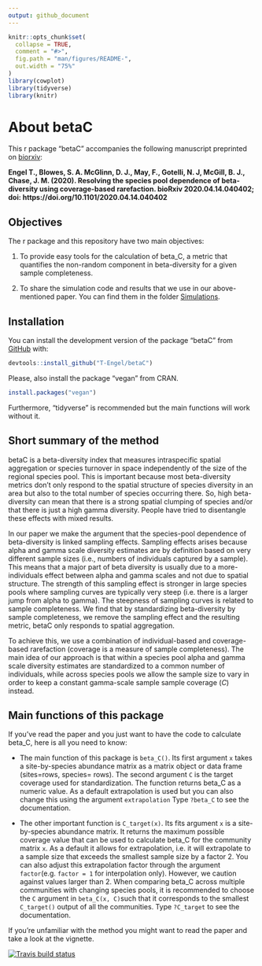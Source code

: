 ```yaml
---
output: github_document
---
```


```r
knitr::opts_chunk$set(
  collapse = TRUE,
  comment = "#>",
  fig.path = "man/figures/README-",
  out.width = "75%"
)
library(cowplot)
library(tidyverse)
library(knitr)
```
# About betaC

This r package "betaC" accompanies the following manuscript preprinted on [biorxiv](https://biorxiv.org/cgi/content/short/2020.04.14.040402v1):

**Engel T., Blowes, S. A. McGlinn, D. J., May, F., Gotelli, N. J, McGill, B. J., Chase, J. M. (2020). Resolving the species pool dependence of beta-diversity using coverage-based rarefaction. bioRxiv 2020.04.14.040402; doi: https://doi.org/10.1101/2020.04.14.040402**


## Objectives

The r package and this repository have two main objectives:

1. To provide easy tools for the calculation of beta_C, a metric that quantifies the non-random component in beta-diversity for a given sample completeness.

2. To share the simulation code and results that we use in our above-mentioned paper. You can find them in the folder [Simulations](https://github.com/T-Engel/betaC/tree/master/Simulations).

## Installation

You can install the development version of the package "betaC" from [GitHub](https://github.com/T-Engel/betaC) with:

``` r
devtools::install_github("T-Engel/betaC")
```
Please, also install the package "vegan" from CRAN.

``` r
install.packages("vegan")
```

Furthermore, "tidyverse" is recommended but the main functions will work without it.

## Short summary of the method

betaC is a beta-diversity index that measures intraspecific spatial aggregation or species turnover in space independently of the size of the regional species pool. This is important because most beta-diversity metrics don't only respond to the spatial structure of species diversity in an area but also to the total number of species occurring there. So, high beta-diversity can mean that there is a strong spatial clumping of species and/or that there is just a high gamma diversity. People have tried to disentangle these effects with mixed results.

In our paper we make the argument that the species-pool dependence of beta-diversity is linked sampling effects. Sampling effects arises because alpha and gamma scale diversity estimates are by definition based on very different sample sizes (i.e.,  numbers of individuals captured by a sample). This means that a major part of beta diversity is usually due to a more-individuals effect between alpha and gamma scales and not due to spatial structure. The strength of this sampling effect is stronger in large species pools where sampling curves are typically very steep (i.e. there is a larger jump from alpha to gamma). The steepness of sampling curves is related to sample completeness. We find that by standardizing beta-diversity by sample completeness, we remove the sampling effect and the resulting metric, betaC only responds to spatial aggregation.

To achieve this, we use a combination of individual-based and coverage-based rarefaction (coverage is a measure of sample completeness). The main idea of our approach is that within a species pool alpha and gamma scale diversity estimates are standardized to a common number of individuals, while across species pools we allow the sample size to vary in order to keep a constant gamma-scale sample sample coverage (*C*) instead.


## Main functions of this package
If you've read the paper and you just want to have the code to calculate beta_C, here is all you need to know:

* The main function of this package is `beta_C()`. Its first argument `x` takes a site-by-species abundance matrix as a matrix object or data frame (sites=rows, species= rows). The second argument `C` is the target coverage used for standardization. The function returns beta_C as a numeric value. As a default extrapolation is used but you can also change this using the argument `extrapolation` Type `?beta_C` to see the documentation.

* The other important function is `C_target(x)`. Its fits argument `x` is a site-by-species abundance matrix. It returns the maximum possible coverage value that can be used to calculate beta_C for the community matrix `x`. As a default it allows for extrapolation, i.e. it will extrapolate to a sample size that exceeds the smallest sample size by a factor 2. You can also adjust this extrapolation factor through the argument `factor`(e.g. `factor = 1` for interpolation only). However, we caution against values larger than 2. When comparing beta_C across multiple communities with changing species pools, it is recommended to choose the `C` argument  in `beta_C(x, C)`such that it corresponds to the smallest `C_target()` output of all the communities. Type `?C_target` to see the documentation.

If you're unfamiliar with the method you might want to read the paper and take a look at the vignette.

<!-- badges: start -->
  [![Travis build status](https://travis-ci.org/T-Engel/betaC.svg?branch=master)](https://travis-ci.org/T-Engel/betaC)
  <!-- badges: end -->
